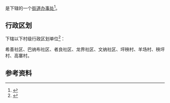 {{中国乡级行政区|52/23/27/003/000}}

'''{{PAGENAMEBASE}}'''是{{PRC admin/fullname|52/23/27/003/000|3}}下辖的一个[[街道办事处|街道办事处]]<ref>{{PRC admin/ref sgc|{{PRC admin/parent|52/23/27/003/000}}}}</ref>。

== 行政区划 ==
{{PAGENAMEBASE}}下辖以下村级行政区划单位<ref>{{PRC admin/ref sgc|52/23/27/003/000}}</ref>：

希善社区、巴纳布社区、者良社区、龙界社区、文纳社区、坪秧村、羊场村、秧坪村、高寨村。

== 参考资料 ==
{{reflist}}

{{贵州行政区划小作品}}
{{PRC admin/navcat|52/23/27/003/000}}